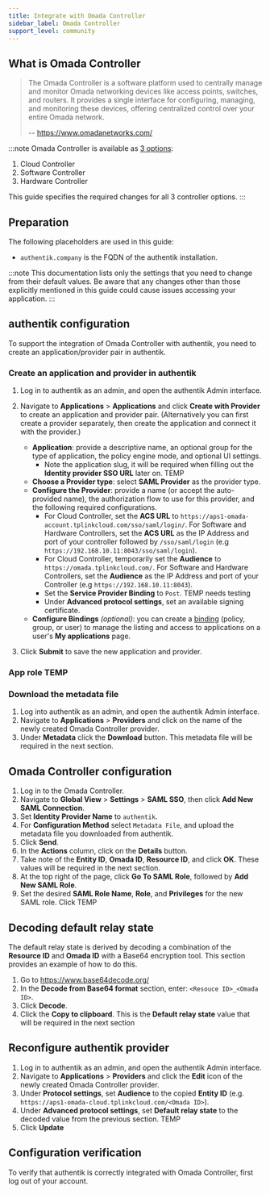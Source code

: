 ```yaml
---
title: Integrate with Omada Controller
sidebar_label: Omada Controller
support_level: community
---
```


## What is Omada Controller

> The Omada Controller is a software platform used to centrally manage and monitor Omada networking devices like access points, switches, and routers. It provides a single interface for configuring, managing, and monitoring these devices, offering centralized control over your entire Omada network.
>
> -- https://www.omadanetworks.com/

:::note
Omada Controller is available as [3 options](https://www.tp-link.com/uk/support/faq/3737/):

1. Cloud Controller
2. Software Controller
3. Hardware Controller

This guide specifies the required changes for all 3 controller options.
:::

## Preparation

The following placeholders are used in this guide:

- `authentik.company` is the FQDN of the authentik installation.

:::note
This documentation lists only the settings that you need to change from their default values. Be aware that any changes other than those explicitly mentioned in this guide could cause issues accessing your application.
:::

## authentik configuration

To support the integration of Omada Controller with authentik, you need to create an application/provider pair in authentik.

### Create an application and provider in authentik

1. Log in to authentik as an admin, and open the authentik Admin interface.
2. Navigate to **Applications** > **Applications** and click **Create with Provider** to create an application and provider pair. (Alternatively you can first create a provider separately, then create the application and connect it with the provider.)

    - **Application**: provide a descriptive name, an optional group for the type of application, the policy engine mode, and optional UI settings.
        - Note the application slug, it will be required when filling out the **Identity provider SSO URL** later on. TEMP
    - **Choose a Provider type**: select **SAML Provider** as the provider type.
    - **Configure the Provider**: provide a name (or accept the auto-provided name), the authorization flow to use for this provider, and the following required configurations.
        - For Cloud Controller, set the **ACS URL** to `https://aps1-omada-account.tplinkcloud.com/sso/saml/login/`. For Software and Hardware Controllers, set the **ACS URL** as the IP Address and port of your controller followed by `/sso/saml/login` (e.g `https://192.168.10.11:8043/sso/saml/login`).
        - For Cloud Controller, temporarily set the **Audience** to `https://omada.tplinkcloud.com/`. For Software and Hardware Controllers, set the **Audience** as the IP Address and port of your Controller (e.g `https://192.168.10.11:8043`).
        - Set the **Service Provider Binding** to `Post`. TEMP needs testing
        - Under **Advanced protocol settings**, set an available signing certificate.
    - **Configure Bindings** _(optional)_: you can create a [binding](/docs/add-secure-apps/flows-stages/bindings/) (policy, group, or user) to manage the listing and access to applications on a user's **My applications** page.

3. Click **Submit** to save the new application and provider.

### App role TEMP

### Download the metadata file

1. Log into authentik as an admin, and open the authentik Admin interface.
2. Navigate to **Applications** > **Providers** and click on the name of the newly created Omada Controller provider.
3. Under **Metadata** click the **Download** button. This metadata file will be required in the next section.

## Omada Controller configuration

1. Log in to the Omada Controller.
2. Navigate to **Global View** > **Settings** > **SAML SSO**, then click **Add New SAML Connection**.
3. Set **Identity Provider Name** to `authentik`.
4. For **Configuration Method** select `Metadata File`, and upload the metadata file you downloaded from authentik.
5. Click **Send**.
6. In the **Actions** column, click on the **Details** button.
7. Take note of the **Entity ID**, **Omada ID**, **Resource ID**, and click **OK**. These values will be required in the next section.
8. At the top right of the page, click **Go To SAML Role**, followed by **Add New SAML Role**.
9. Set the desired **SAML Role Name**, **Role**, and **Privileges** for the new SAML role. Click TEMP

## Decoding default relay state

The default relay state is derived by decoding a combination of the **Resource ID** and **Omada ID** with a Base64 encryption tool. This section provides an example of how to do this.

1. Go to https://www.base64decode.org/
2. In the **Decode from Base64 format** section, enter: `<Resouce ID>_<Omada ID>`.
3. Click **Decode**.
4. Click the **Copy to clipboard**. This is the **Default relay state** value that will be required in the next section

## Reconfigure authentik provider

1. Log in to authentik as an admin, and open the authentik Admin interface.
2. Navigate to **Applications** > **Providers** and click the **Edit** icon of the newly created Omada Controller provider.
3. Under **Protocol settings**, set **Audience** to the copied **Entity ID** (e.g. `https://aps1-omada-cloud.tplinkcloud.com/<Omada ID>`).
4. Under **Advanced protocol settings**, set **Default relay state** to the decoded value from the previous section. TEMP
5. Click **Update**

## Configuration verification

To verify that authentik is correctly integrated with Omada Controller, first log out of your account.
